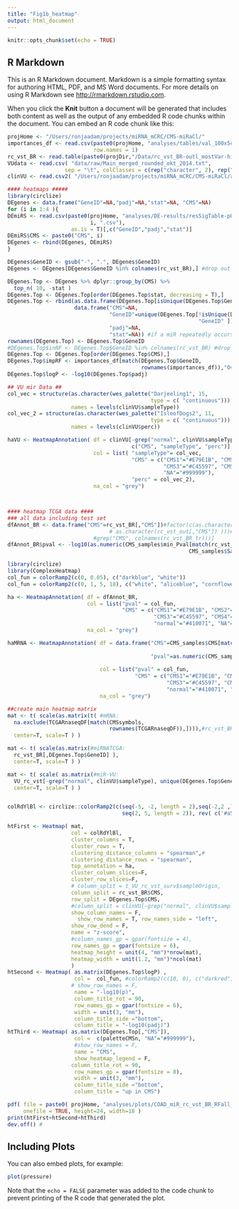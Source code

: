 ```yaml
---
title: "Fig1b_heatmap"
output: html_document
---
```


```r
knitr::opts_chunk$set(echo = TRUE)
```

## R Markdown

This is an R Markdown document. Markdown is a simple formatting syntax for authoring HTML, PDF, and MS Word documents. For more details on using R Markdown see <http://rmarkdown.rstudio.com>.

When you click the **Knit** button a document will be generated that includes both content as well as the output of any embedded R code chunks within the document. You can embed an R code chunk like this:

```r
projHome <- "/Users/ronjaadam/projects/miRNA_mCRC/CMS-miRaCl/"
importances_df <- read.csv(paste0(projHome, "analyses/tables/val_100x5cv_10x10cv_importances.csv"),
                           row.names = 1)
rc_vst_BR <- read.table(paste0(projDir,"/Data/rc_vst_BR-outl_mostVar-highlyCorr.txt"))
VUdata <- read.csv( "data/raw/Main_merged_rounded_okt_2014.txt",
                  sep = "\t", colClasses = c(rep("character", 2), rep("numeric", 221)))
clinVU <- read.csv2( "/Users/ronjaadam/projects/miRNA_mCRC/CMS-miRaCl/analyses/tables/VUclin-predictedCMS_RF-all_RF-20.csv" )

#### heatmaps #####
library(circlize)
DEgenes <- data.frame("GeneID"=NA,"padj"=NA,"stat"=NA, "CMS"=NA)
for (i in 1:4 ){
DEmiRS <- read.csv(paste0(projHome, "analyses/DE-results/resSigTable-p0.05fc0.71-COAD-GA-miRs-LV-CMS-CMS", 
                          i, ".csv"),
                    as.is = T)[,c("GeneID","padj","stat")]
DEmiRS$CMS <- paste0("CMS", i)
DEgenes <- rbind(DEgenes, DEmiRS)
}

DEgenes$GeneID <- gsub("-", ".", DEgenes$GeneID)
DEgenes <- DEgenes[DEgenes$GeneID %in% colnames(rc_vst_BR),] #drop out due to highly correlated features

DEgenes.Top <- DEgenes %>% dplyr::group_by(CMS) %>%
  top_n( 10, -stat )
DEgenes.Top <- DEgenes.Top[order(DEgenes.Top$stat, decreasing = T),]
DEgenes.Top <- rbind(as.data.frame(DEgenes.Top[isUnique(DEgenes.Top$GeneID),]),
                     data.frame("CMS"=NA,
                                "GeneID"=unique(DEgenes.Top[!isUnique(DEgenes.Top$GeneID),
                                                            "GeneID" ]),
                                "padj"=NA,
                                "stat"=NA)) #if a miR repeatedly occurs, it is assigned no CMS
rownames(DEgenes.Top) <- DEgenes.Top$GeneID
#DEgenes.Top$inRF <- DEgenes.Top$GeneID %in% colnames(rc_vst_BR) #drop out due to highly correlated features
DEgenes.Top <- DEgenes.Top[order(DEgenes.Top$CMS),]
DEgenes.Top$impRF <- importances_df[match(DEgenes.Top$GeneID, 
                                          rownames(importances_df)),"Overall"]
DEgenes.Top$logP <- -log10(DEgenes.Top$padj)

## VU mir Data ##
col_vec = structure(as.character(wes_palette("Darjeeling1", 15,
                                             type = c( "continuous")))[1:12], 
                    names = levels(clinVU$sampleType))
col_vec_2 = structure(as.character(wes_palette("IsleofDogs2", 11,
                                             type = c( "continuous")))[11:1], 
                    names = levels(clinVU$perc))

haVU <- HeatmapAnnotation( df = clinVU[-grep("normal", clinVU$sampleType),
                                       c("CMS", "sampleType", "perc")],
                           col = list( "sampleType"= col_vec,
                                       "CMS" = c("CMS1"="#E79E1B", "CMS2"="#0071B1",
                                                 "CMS3"="#C45597", "CMS4"="#009C74",
                                                 "NA"="#999999"),
                                       "perc" = col_vec_2),
                           na_col = "grey")



#### heatmap TCGA data #### 
### all data including test set
dfAnnot_BR <- data.frame("CMS"=rc_vst_BR[,"CMS"])#factor(c(as.character(rc_vst_BR_tr[,"CMS"]), 
                                # as.character(rc_vst_out[,"CMS"]) )))#c(grep("hsa", colnames(rc_vst_BR)), 
                           #grep("CMS", colnames(rc_vst_BR_tr)))]
dfAnnot_BR$pval <- -log10(as.numeric(CMS_samples$min_Pval[match(rc_vst_BR$Sample.ID,
                                                         CMS_samples$SampleId)]))

library(circlize)
library(ComplexHeatmap)
col_fun = colorRamp2(c(0, 0.05), c("darkblue", "white"))
col_fun = colorRamp2(c(0, 1, 5, 18), c("white", "aliceblue", "cornflowerblue", "darkblue"))

ha <- HeatmapAnnotation( df = dfAnnot_BR,
                         col = list("pval" = col_fun,
                                    "CMS" = c("CMS1"="#E79E1B", "CMS2"="#0071B1",
                                              "CMS3"="#C45597", "CMS4"="#009C74",
                                              "normal"="#410071", "NA"="#999999")),
                         na_col = "grey")

haMRNA <- HeatmapAnnotation( df = data.frame("CMS"=CMS_samples$CMS[match(colnames(TCGARnaseqDF),
                                                                         gsub("-",".",CMS_samples$SampleId))],
                                             "pval"=as.numeric(CMS_samples$min_Pval[match(colnames(TCGARnaseqDF),
                                                                                          gsub("-",".",CMS_samples$SampleId))])),
                             col = list("pval" = col_fun,
                                        "CMS" = c("CMS1"="#E79E1B", "CMS2"="#0071B1",
                                                  "CMS3"="#C45597", "CMS4"="#009C74",
                                                  "normal"="#410071", "NA"="#999999")),
                             na_col = "grey")

##create main heatmap matrix
mat <- t( scale(as.matrix(t( #mRNA:
  na.exclude(TCGARnaseqDF[match(CMSsymbols,
                                rownames(TCGARnaseqDF)),]))),#rc_vst_BR[,imp.miR]), 
  center=T, scale=T ) )

mat <- t( scale(as.matrix(#miRNATCGA:
  rc_vst_BR[,DEgenes.Top$GeneID] ),
  center=T, scale=T ) )

mat <- t( scale( as.matrix(#miR-VU:
  VU_rc_vst[-grep("normal", clinVU$sampleType), unique(DEgenes.Top$GeneID)] ),#), 
  center=T, scale=T ) )


colRdYlBl <- circlize::colorRamp2(c(seq(-5, -2, length = 2),seq(-2,2 ,length = 7),
                                    seq(2, 5, length = 2)), rev( c('#a50026','#d73027','#f46d43','#fdae61','#fee090', '#ffffbf','#e0f3f8','#abd9e9','#74add1','#4575b4','#313695') ) )

htFirst <- Heatmap( mat,
                    col = colRdYlBl,
                    cluster_columns = T, 
                    cluster_rows = T, 
                    clustering_distance_columns = "spearman",#
                    clustering_distance_rows = "spearman",
                    top_annotation = ha, 
                    cluster_column_slices=F,
                    cluster_row_slices=F,
                    # column_split = t_VU_rc_vst_surv$sampleOrigin,
                    column_split = rc_vst_BR$CMS,
                    row_split = DEgenes.Top$CMS,
                    #column_split = clinVU[-grep("normal", clinVU$sampleType), "CMS"],
                    show_column_names = F, 
                      show_row_names = T, row_names_side = "left",
                    show_row_dend = F,
                    name = "z-score",
                    #column_names_gp = gpar(fontsize = 4),
                    row_names_gp = gpar(fontsize = 6),
                    heatmap_height = unit(4, "mm")*nrow(mat),
                    heatmap_width = unit(1.2, "mm")*ncol(mat)
                    )
htSecond <- Heatmap( as.matrix(DEgenes.Top$logP) ,
                     col =  col_fun, #colorRamp2(c(10, 0), c("darkred", "white")),
                    # show_row_names = F,
                     name = "-log10(p)",
                     column_title_rot = 90,
                     row_names_gp = gpar(fontsize = 6),
                     width = unit(3, "mm"),
                     column_title_side ="bottom",
                     column_title = "-log10(padj)")
htThird <- Heatmap( as.matrix(DEgenes.Top[,"CMS"]),
                     col =  c(paletteCMSn, "NA"="#999999"),
                     #show_row_names = F,
                     name = "CMS", 
                     show_heatmap_legend = F, 
                    column_title_rot = 90,
                     row_names_gp = gpar(fontsize = 8),
                     width = unit(3, "mm"),
                     column_title_side ="bottom",
                     column_title = "up in CMS")

pdf( file = paste0( projHome, "analyses/plots/COAD_miR_rc_vst_BR_RFall_top10DOWNstatDEmiR_miRmeanImp80x_heatmap.pdf"),
     onefile = TRUE, height=24, width=18 )
print(htFirst+htSecond+htThird)
dev.off() #

```

## Including Plots

You can also embed plots, for example:

```r
plot(pressure)
```

Note that the `echo = FALSE` parameter was added to the code chunk to prevent printing of the R code that generated the plot.

